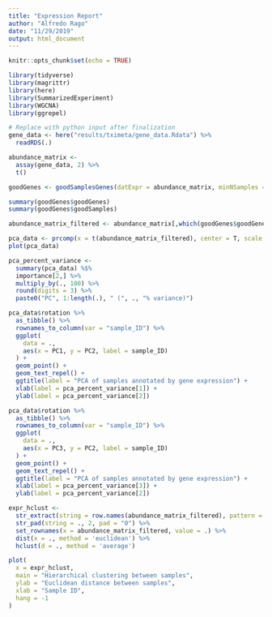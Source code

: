 ```yaml
---
title: "Expression Report"
author: "Alfredo Rago"
date: "11/29/2019"
output: html_document
---
```


```r
knitr::opts_chunk$set(echo = TRUE)

library(tidyverse)
library(magrittr)
library(here)
library(SummarizedExperiment)
library(WGCNA)
library(ggrepel)
```


```r
# Replace with python input after finalization
gene_data <- here("results/tximeta/gene_data.Rdata") %>% 
  readRDS(.)

abundance_matrix <- 
  assay(gene_data, 2) %>% 
  t()

```

```r
goodGenes <- goodSamplesGenes(datExpr = abundance_matrix, minNSamples = 2)

summary(goodGenes$goodGenes)
summary(goodGenes$goodSamples)

abundance_matrix_filtered <- abundance_matrix[,which(goodGenes$goodGenes)]
```


```r
pca_data <- prcomp(x = t(abundance_matrix_filtered), center = T, scale. = T)
plot(pca_data)

pca_percent_variance <- 
  summary(pca_data) %$% 
  importance[2,] %>% 
  multiply_by(., 100) %>% 
  round(digits = 3) %>% 
  paste0("PC", 1:length(.), " (", ., "% variance)")

pca_data$rotation %>% 
  as_tibble() %>% 
  rownames_to_column(var = "sample_ID") %>% 
  ggplot(
    data = ., 
    aes(x = PC1, y = PC2, label = sample_ID)
  ) + 
  geom_point() +
  geom_text_repel() +
  ggtitle(label = "PCA of samples annotated by gene expression") +
  xlab(label = pca_percent_variance[1]) +
  ylab(label = pca_percent_variance[2])

pca_data$rotation %>% 
  as_tibble() %>% 
  rownames_to_column(var = "sample_ID") %>% 
  ggplot(
    data = ., 
    aes(x = PC3, y = PC2, label = sample_ID)
  ) + 
  geom_point() +
  geom_text_repel() +
  ggtitle(label = "PCA of samples annotated by gene expression") +
  xlab(label = pca_percent_variance[3]) +
  ylab(label = pca_percent_variance[2])


```

```r
expr_hclust <- 
  str_extract(string = row.names(abundance_matrix_filtered), pattern = "[:digit:]{1,2}$") %>% 
  str_pad(string = ., 2, pad = "0") %>% 
  set_rownames(x = abundance_matrix_filtered, value = .) %>% 
  dist(x = ., method = 'euclidean') %>% 
  hclust(d = ., method = 'average')

plot(
  x = expr_hclust, 
  main = "Hierarchical clustering between samples",
  ylab = "Euclidean distance between samples",
  xlab = "Sample ID",
  hang = -1
)
```
